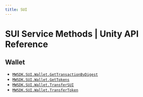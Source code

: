```yaml
---
title: SUI
---
```


# SUI Service Methods | Unity API Reference

## Wallet
- [`MWSDK.SUI.Wallet.GetTransactionByDigest`](/api-reference/unity/solana/wallet/GetTransactionByDigest)
- [`MWSDK.SUI.Wallet.GetTokens`](/api-reference/unity/solana/wallet/GetTokens)
- [`MWSDK.SUI.Wallet.TransferSUI`](/api-reference/unity/solana/wallet/TransferSUI)
- [`MWSDK.SUI.Wallet.TransferToken`](/api-reference/unity/solana/wallet/TransferToken)